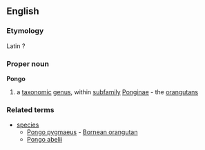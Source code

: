 ==English==
===Etymology===
Latin ?
===Proper noun===
{{wikipedia}}
'''Pongo'''
#a [[taxonomic]] [[genus]], within [[subfamily]] [[Ponginae]] - the [[orangutan]]s
===Related terms===
{{wikispecies}}
*[[species]]
**[[Pongo pygmaeus]] - [[Bornean orangutan]]
**[[Pongo abelii]]